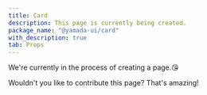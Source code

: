 ```yaml
---
title: Card
description: This page is currently being created.
package_name: "@yamada-ui/card"
with_description: true
tab: Props
---
```


We're currently in the process of creating a page.😘

Wouldn't you like to contribute this page? That's amazing!

